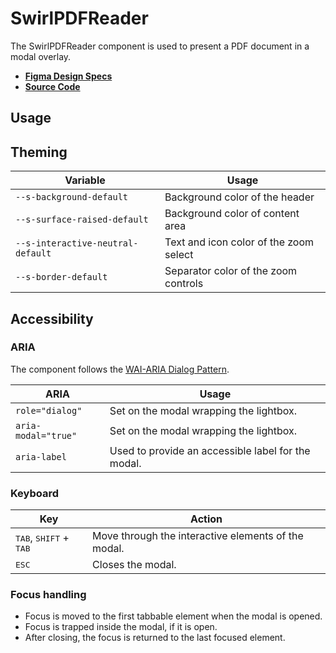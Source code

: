
<Meta title="Components/SwirlPDFReader" />

# SwirlPDFReader

The SwirlPDFReader component is used to present a PDF document in a modal
overlay.

- **[Figma Design Specs](https://www.figma.com/file/iRHiAFsHxnzux8gQ9EjlZe/Swirl-Components?node-id=495%3A7144)**
- **[Source Code](https://github.com/flip-corp/swirl/tree/main/packages/swirl-components/src/components/swirl-pdf-reader)**

## Usage

<Canvas of={Stories.SwirlPdfReader} sourceState="shown"></Canvas>

<Controls of={Stories.SwirlPdfReader} />

## Theming

| Variable                          | Usage                                  |
| --------------------------------- | -------------------------------------- |
| `--s-background-default`          | Background color of the header         |
| `--s-surface-raised-default`      | Background color of content area       |
| `--s-interactive-neutral-default` | Text and icon color of the zoom select |
| `--s-border-default`              | Separator color of the zoom controls   |

## Accessibility

### ARIA

The component follows the
[WAI-ARIA Dialog Pattern](https://www.w3.org/WAI/ARIA/apg/patterns/dialogmodal/).

| ARIA                | Usage                                              |
| ------------------- | -------------------------------------------------- |
| `role="dialog"`     | Set on the modal wrapping the lightbox.            |
| `aria-modal="true"` | Set on the modal wrapping the lightbox.            |
| `aria-label`        | Used to provide an accessible label for the modal. |

### Keyboard

| Key                                               | Action                                              |
| ------------------------------------------------- | --------------------------------------------------- |
| <kbd>TAB</kbd>, <kbd>SHIFT</kbd> + <kbd>TAB</kbd> | Move through the interactive elements of the modal. |
| <kbd>ESC</kbd>                                    | Closes the modal.                                   |

### Focus handling

- Focus is moved to the first tabbable element when the modal is opened.
- Focus is trapped inside the modal, if it is open.
- After closing, the focus is returned to the last focused element.
